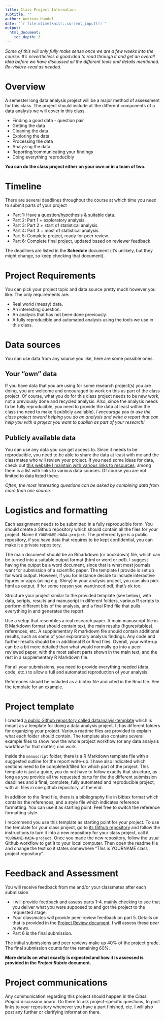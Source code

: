 ---
title: Class Project Information 
subtitle: ""
author: Andreas Handel
date: "`r file.mtime(knitr::current_input())`"
output: 
  html_document:
    toc_depth: 3
---

_Some of this will only fully make sense once we are a few weeks into the course. It's nevertheless a good idea to read through it and get an overall idea before we have discussed all the different tools and details mentioned. Re-visit/re-read as needed._

# Overview
A semester long data analysis project will be a major method of assessment for this class. The project should include all the different components of a data analysis we will cover in this class.

* Finding a good data - question pair
* Getting the data
* Cleaning the data
* Exploring the data
* Processing the data
* Analyzing the data
* Reporting/communicating your findings
* Doing everything reproducibly

**You can do the class project either on your own or in a team of two.** 

# Timeline
There are several deadlines throughout the course at which time you need to submit parts of your project

* Part 1: Have a question/hypothesis & suitable data. 
* Part 2: Part 1 + exploratory analysis. 
* Part 3: Part 2 + start of statistical analysis.
* Part 4: Part 3 + most of statistical analysis.
* Part 5: Complete project, ready for peer review.
* Part 6: Complete final project, updated based on reviewer feedback.

The deadlines are listed in the __Schedule__ document (it's unlikely, but they might change, so keep checking that document).


# Project Requirements
You can pick your project topic and data source pretty much however you like. The only requirements are:

* Real world (messy) data.
* An interesting question.
* An analysis that has not been done previously.
* A fully reproducible and automated analysis using the tools we use in this class.

# Data sources
You can use data from any source you like, here are some possible ones.

## Your "own" data
If you have data that you are using for some research project(s) you are doing, you are welcome and encouraged to work on this as part of the class project. Of course, what you do for this class project needs to be new work, not a previously done and recycled analysis. Also, since the analysis needs to be fully reproducible, you need to provide the data at least within the class (no need to make it publicly available). _I encourage you to use the class project toward helping you do an analysis and write a report that can help you with a project you want to publish as part of your research!_ 

## Publicly available data
You can use any data you can get access to. Since it needs to be reproducible, you need to be able to share the data at least with me and the classmates who will review your project. If you need some ideas for data, check out [this website I maintain with various links to resources](https://andreashandel.github.io/research-and-teaching-resources/), among them is a list with links to various data sources. Of course you are not limited to data listed there.

_Often, the most interesting questions can be asked by combining data from more than one source._


# Logistics and formatting

Each assignment needs to be submitted in a fully reproducible form. You should create a Github repository which should contain all the files for your project. Name it `YOURNAME-MADA-project`. The preferred type is a public repository, if you have data that requires to be kept confidential, you can make it a private repository.

The main document should be an Rmarkdown (or bookdown) file, which can be turned into a suitable output format (html or word or pdf). I suggest having the output be a word document, since that is what most journals want for submission of a scientific paper. The template I provide is set up for word output. However, if you for instance decide to include interactive figures or apps (using e.g. Shiny) in your analysis project, you can also pick html as output. If for some reason you want/need pdf, that's ok too.

Structure your project similar to the provided template (see below), with data, scripts, results and manuscript in different folders, various R scripts to perform different bits of the analysis, and a final Rmd file that pulls everything in and generates the report. 

Use a setup that resembles a real research paper. A main manuscript file in R Markdown format should contain text, the main results (figures/tables), references, etc. A supplementary R markdown file should contain additional results, such as some of your exploratory analysis findings. Any code and further results should be in additional R or Rmd files. Overall, your write-up can be a bit more detailed than what would normally go into a peer reviewed paper, with the most salient parts shown in the main text, and the rest in a supplementary R Markdown file.

For all your submissions, you need to provide everything needed (data, code, etc.) to allow a full and automated reproduction of your analysis.

References should be included as a bibtex file and cited in the Rmd file. See the template for an example.


# Project template

I created [a public Github repository called dataanalyis-template](https://github.com/andreashandel/dataanalysis-template) which is meant as a template for doing a data analysis project. It has different folders for organizing your project. Various readme files are provided to explain what each folder should contain. The template also contains several example files to show how the whole project workflow (or any data analysis workflow for that matter) can work. 

Inside the `manuscript` folder, there is a R Markdown template file with a suggested outline for the report write-up. I have also indicated which sections need to be completed/filled for which part of the project. This template is just a guide, you do not have to follow exactly that structure, as long as you provide all the requested parts for the the different submission deadlines and a final, complete, fully automated and reproducible project, with all files in one github repository, at the end.

In addition to the Rmd file, there is a bibliography file in bibtex format which contains the references, and a style file which indicates reference formatting. You can use it as starting point. Feel free to switch the reference formatting style.

I recommend you use this template as starting point for your project. To use the template for your class project, go to [its Github repository](https://github.com/andreashandel/dataanalysis-template) and follow the instructions to turn it into a new repository for your class project, call it `YOURNAME-MADA-project`. Once you made the new repository, follow the usual Github workflow to get it to your local computer. Then open the readme file and change the text so it states somewhere "This is YOURNAME class project repository".


# Feedback and Assessment
You will receive feedback from me and/or your classmates after each submission. 

* I will provide feedback and assess parts 1-4, mainly checking to see that you deliver what you were supposed to and got the project to the requested stage. 
* Your classmates will provide peer-review feedback on part 5. Details on that is provided in the [Project Review document](./Project_Review.html). I will assess these _peer reviews_.
* Part 6 is the final submission. 


The initial submissions and peer reviews make up 40% of the project grade. The final submission counts for the remaining 60%. 

**More details on what exactly is expected and how it is assessed is provided in the _Project Rubric_ document.**

# Project communications 
Any communication regarding this project should happen in the _Class Project_ discussion board. Go there to ask project-specific questions, to post links to your repository whenever you have a part finished, etc. I will also post any further or clarifying information there.
